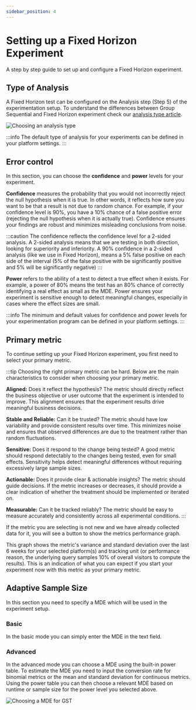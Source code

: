```yaml
---
sidebar_position: 4
---
```



# Setting up a Fixed Horizon Experiment

A step by step guide to set up and configure a Fixed Horizon experiment.

## Type of Analysis

A Fixed Horizon test can be configured on the Analysis step (Step 5) of the experimentation setup.
To understand the differences between Group Sequential and Fixed Horizon experiment check our [analysis type article](/docs/web-console-docs/type-of-analysis).

<Image img="experiment-create/type-of-analysis.png" alt="Choosing an analysis type" />

:::info
The default type of analysis for your experiments can be defined in your platform settings.
:::

## Error control

In this section, you can choose the **confidence** and **power** levels for your experiment. 

**Confidence** measures the probability that you would not incorrectly reject the null hypothesis when it is true. 
In other words, it reflects how sure you want to be that a result is not due to random chance.
For example, if your confidence level is 90%, you have a 10% chance of a false positive error (rejecting the null hypothesis when it is actually true).
Confidence ensures your findings are robust and minimizes misleading conclusions from noise.

:::caution
The confidence reflects the confidence level for a 2-sided analysis. A 2-sided analysis means that we are testing in both direction, looking for superiority and inferiority.
A 90% confidence in a 2-sided analysis (like we use in Fixed Horizon), means a 5% false positive on each side of the interval (5% of the false positive with be significantly positive and 5% will be significantly negative)
:::

**Power** refers to the ability of a test to detect a true effect when it exists. 
For example, a power of 80% means the test has an 80% chance of correctly identifying a real effect as small as the MDE.
Power ensures your experiment is sensitive enough to detect meaningful changes, especially in cases where the effect sizes are small.

:::info
The minimum and default values for confidence and power levels for your experimentation program can be defined in your platform settings.
:::

## Primary metric

To continue setting up your Fixed Horizon experiment, you first need to select your primary metric. 

:::tip
Choosing the right primary metric can be hard. Below are the main characteristics to consider when choosing your primary metric.

**Aligned:**
Does it reflect the hypothesis? 
The metric should directly reflect the business objective or user outcome that the experiment is intended to improve. 
This alignment ensures that the experiment results drive meaningful business decisions.

**Stable and Reliable:** 
Can it be trusted? The metric should have low variability and provide consistent results over time. 
This minimizes noise and ensures that observed differences are due to the treatment rather than random fluctuations.

**Sensitive:**
Does it respond to the change being tested? A good metric should respond detectably to the changes being tested, even for small effects. 
Sensitivity helps detect meaningful differences without requiring excessively large sample sizes.

**Actionable:** 
Does it provide clear & actionable insights? The metric should guide decisions. 
If the metric increases or decreases, it should provide a clear indication of whether the treatment should be implemented or iterated on.

**Measurable:**
Can it be tracked reliably? The metric should be easy to measure accurately and consistently across all experimental conditions.
:::

If the metric you are selecting is not new and we have already collected data for it, you will see a button to show the metrics performance graph. 

This graph shows the metric's variance and standard deviation over the last 6 weeks for your selected platform(s) and tracking unit (or performance reason, the underlying query samples 10% of overall visitors to compute the results).
This is an indication of what you can expect if you start your experiment now with this metric as your primary metric.


## Adaptive Sample Size

In this section you need to specify a MDE which will be used in the experiment setup.

### Basic

In the basic mode you can simply enter the MDE in the text field.

### Advanced

In the advanced mode you can choose a MDE using the built-in power table.
To estimate the MDE you need to input the conversion rate for binomial metrics or the mean and standard deviation for continuous metrics.
Using the power table you can then choose a relevant MDE based on runtime or sample size for the power level you selected above.

<Image img="experiment-create/gst-mde-advanced.png" alt="Choosing a MDE for GST" />

